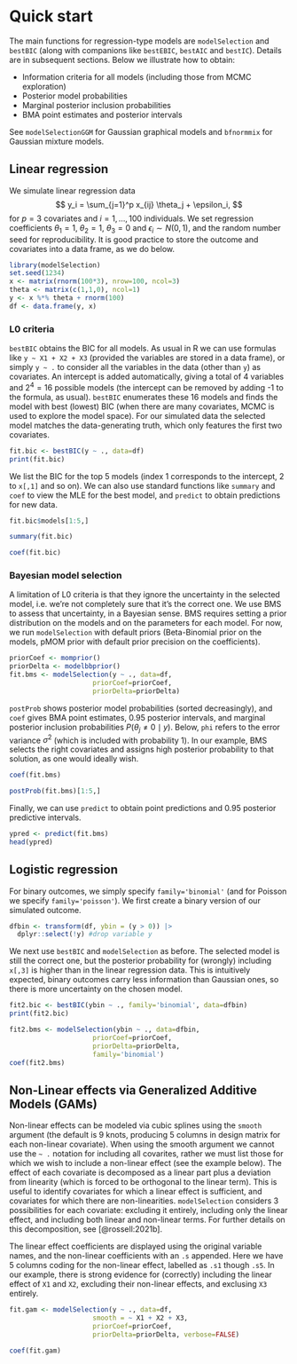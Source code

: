 # Quick start {#quick-start}

The main functions for regression-type models are `modelSelection` and `bestBIC` (along with companions like `bestEBIC`, `bestAIC` and `bestIC`).
Details are in subsequent sections. Below we illustrate how to obtain:

- Information criteria for all models (including those from MCMC exploration)
- Posterior model probabilities
- Marginal posterior inclusion probabilities  
- BMA point estimates and posterior intervals

See `modelSelectionGGM` for Gaussian graphical models and `bfnormmix` for Gaussian mixture models.

## Linear regression

We simulate linear regression data 
$$
y_i = \sum_{j=1}^p x_{ij} \theta_j + \epsilon_i,
$$
for $p=3$ covariates and $i=1,\ldots,100$ individuals.
We set regression coefficients $\theta_1= 1$, $\theta_2= 1$, $\theta_3=0$ and $\epsilon_i \sim N(0,1)$, and the random number seed for reproducibility.
It is good practice to store the outcome and covariates into a data frame, as we do below.

```r
library(modelSelection)
set.seed(1234)
x <- matrix(rnorm(100*3), nrow=100, ncol=3)
theta <- matrix(c(1,1,0), ncol=1)
y <- x %*% theta + rnorm(100)
df <- data.frame(y, x)
```

### L0 criteria

`bestBIC` obtains the BIC for all models. 
As usual in R we can use formulas like `y ~ X1 + X2 + X3` (provided the variables are stored in a data frame), or simply `y ~ .` to consider all the variables in the data (other than `y`) as covariates.
An intercept is added automatically, giving a total of 4 variables and $2^4=16$ possible models (the intercept can be removed by adding -1 to the formula, as usual). `bestBIC` enumerates these 16 models and finds the model with best (lowest) BIC (when there are many covariates, MCMC is used to explore the model space).
For our simulated data the selected model matches the data-generating truth, which only features the first two covariates.

```r
fit.bic <- bestBIC(y ~ ., data=df)
print(fit.bic)
```

We list the BIC for the top 5 models (index 1 corresponds to the intercept, 2 to `x[,1]` and so on). We can also use standard functions like `summary` and `coef` to view the MLE for the best model, and `predict` to obtain predictions for new data.

```r
fit.bic$models[1:5,]
```



```r
summary(fit.bic)
```


```r
coef(fit.bic)
```

### Bayesian model selection

A limitation of L0 criteria is that they ignore the uncertainty in the selected model, i.e. we're not completely sure that it's the correct one.
We use BMS to assess that uncertainty, in a Bayesian sense.
BMS requires setting a prior distribution on the models and on the parameters for each model.
For now, we run `modelSelection` with default priors (Beta-Binomial prior on the models, pMOM prior with default prior precision on the coefficients).


```r
priorCoef <- momprior()
priorDelta <- modelbbprior()
fit.bms <- modelSelection(y ~ ., data=df,
                     priorCoef=priorCoef, 
                     priorDelta=priorDelta)
```

`postProb` shows posterior model probabilities (sorted decreasingly), and `coef` gives BMA point estimates, 0.95 posterior intervals, and marginal posterior inclusion probabilities $P(\theta_j \neq 0 \mid y)$.
Below, `phi` refers to the error variance $\sigma^2$ (which is included with probability 1).
In our example, BMS selects the right covariates and assigns high posterior probability to that solution, as one would ideally wish.

```r
coef(fit.bms)
```

```r
postProb(fit.bms)[1:5,]
```

Finally, we can use `predict` to obtain point predictions and 0.95 posterior predictive intervals.

```r
ypred <- predict(fit.bms)
head(ypred)
```

## Logistic regression

For binary outcomes, we simply specify `family='binomial'` (and for Poisson we specify `family='poisson'`).
We first create a binary version of our simulated outcome.

```r
dfbin <- transform(df, ybin = (y > 0)) |>
  dplyr::select(!y) #drop variable y
```

We next use `bestBIC` and `modelSelection` as before. The selected model is still the correct one, but the  posterior probability for (wrongly) including `x[,3]` is higher than in the linear regression data. This is intuitively expected, binary outcomes carry less information than Gaussian ones, so there is more uncertainty on the chosen model.

```r
fit2.bic <- bestBIC(ybin ~ ., family='binomial', data=dfbin)
print(fit2.bic)
```


```r
fit2.bms <- modelSelection(ybin ~ ., data=dfbin,
                     priorCoef=priorCoef,
                     priorDelta=priorDelta,
                     family='binomial')
coef(fit2.bms)
```

## Non-Linear effects via Generalized Additive Models (GAMs)

Non-linear effects can be modeled via cubic splines using the `smooth` argument (the default is 9 knots, producing 5 columns in design matrix for each non-linear covariate).
When using the smooth argument we cannot use the `~ .` notation for including all covarites, rather we must list those for which we wish to include a non-linear effect (see the example below).
The effect of each covariate is decomposed as a linear part plus a deviation from linearity (which is forced to be orthogonal to the linear term). This is useful to identify covariates for which a linear effect is sufficient, and covariates for which there are non-linearities.
`modelSelection` considers 3 possibilities for each covariate: excluding it entirely, including only the linear effect, and including both linear and non-linear terms. For further details on this decomposition, see [@rossell:2021b].

The linear effect coefficients are displayed using the original variable names, and the non-linear coefficients with an `.s` appended. Here we have 5 columns coding for the non-linear effect, labelled as `.s1` though `.s5`. 
In our example, there is strong evidence for (correctly) including the linear effect of `X1` and `X2`, excluding their non-linear effects, and exclusing `X3` entirely.


```r
fit.gam <- modelSelection(y ~ ., data=df,
                     smooth = ~ X1 + X2 + X3,
                     priorCoef=priorCoef,
                     priorDelta=priorDelta, verbose=FALSE)
```


```r
coef(fit.gam)
```

